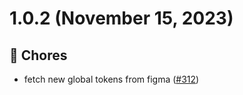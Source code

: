 
<Meta title="Releases/v1.0.x/v1.0.2/Changelog"/>
  
# 1.0.2 (November 15, 2023)

## 🧹 Chores
* fetch new global tokens from figma  ([#312](https://github.com/infermedica/component-library/pull/312))

